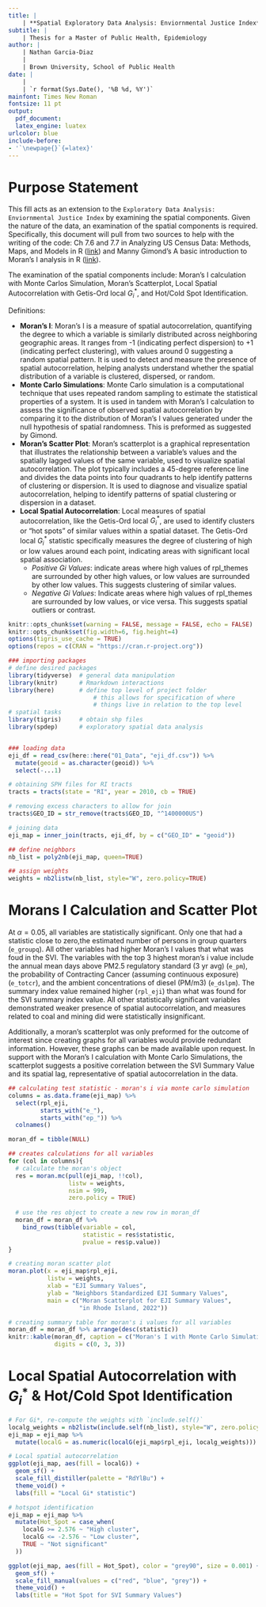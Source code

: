```yaml
---
title: | 
    | **Spatial Exploratory Data Analysis: Enviornmental Justice Index**
subtitle: |
    | Thesis for a Master of Public Health, Epidemiology
author: |
    | Nathan Garcia-Diaz
    |
    | Brown University, School of Public Health
date: |
    |
    | `r format(Sys.Date(), '%B %d, %Y')`
mainfont: Times New Roman
fontsize: 11 pt
output:
  pdf_document:
  latex_engine: luatex
urlcolor: blue
include-before:
- '`\newpage{}`{=latex}'
---
```


# Purpose Statement 

This fill acts as an extension to the `Exploratory Data Analysis: Enviornmental Justice Index` by examining the spatial components. Given the nature of the data, an examination of the spatial components is required. Specifically, this document will pull from two sources to help with the writing of the code: Ch 7.6 and 7.7 in Analyzing US Census Data: Methods, Maps, and Models in R ([link](https://walker-data.com/census-r/index.html)) and Manny Gimond's A basic introduction to Moran’s I analysis in R ([link](https://mgimond.github.io/simple_moransI_example/#step_1:_define_neighboring_polygons)). 

The examination of the spatial components include: Moran's I calculation with Monte Carlos Simulation, Moran's Scatterplot, Local Spatial Autocorrelation with Getis-Ord local $G^*_i$, and Hot/Cold Spot Identification. 

Definitions:

* **Moran's I**: Moran's I is a measure of spatial autocorrelation, quantifying the degree to which a variable is similarly distributed across neighboring geographic areas. It ranges from -1 (indicating perfect dispersion) to +1 (indicating perfect clustering), with values around 0 suggesting a random spatial pattern. It is used to detect and measure the presence of spatial autocorrelation, helping analysts understand whether the spatial distribution of a variable is clustered, dispersed, or random.
* **Monte Carlo Simulations**: Monte Carlo simulation is a computational technique that uses repeated random sampling to estimate the statistical properties of a system. It is used in tandem with Moran's I calculation to assess the significance of observed spatial autocorrelation by comparing it to the distribution of Moran's I values generated under the null hypothesis of spatial randomness. This is preformed as suggested by Gimond.
* **Moran's Scatter Plot**: Moran's scatterplot is a graphical representation that illustrates the relationship between a variable's values and the spatially lagged values of the same variable, used to visualize spatial autocorrelation. The plot typically includes a 45-degree reference line and divides the data points into four quadrants to help identify patterns of clustering or dispersion. It is used to diagnose and visualize spatial autocorrelation, helping to identify patterns of spatial clustering or dispersion in a dataset.
* **Local Spatial Autocorrelation**: Local measures of spatial autocorrelation, like the Getis-Ord local $G^*_i$, are used to identify clusters or "hot spots" of similar values within a spatial dataset. The Getis-Ord local $G^*_i$ statistic specifically measures the degree of clustering of high or low values around each point, indicating areas with significant local spatial association.
    * *Positive Gi Values*: indicate areas where high values of rpl_themes are surrounded by other high values, or low values are surrounded by other low values. This suggests clustering of similar values.
    * *Negative Gi Values*: Indicate areas where high values of rpl_themes are surrounded by low values, or vice versa. This suggests spatial outliers or contrast.

```r
knitr::opts_chunk$set(warning = FALSE, message = FALSE, echo = FALSE)
knitr::opts_chunk$set(fig.width=6, fig.height=4) 
options(tigris_use_cache = TRUE)
options(repos = c(CRAN = "https://cran.r-project.org"))
```

\newpage

```r
### importing packages
# define desired packages 
library(tidyverse)  # general data manipulation
library(knitr)      # Rmarkdown interactions
library(here)       # define top level of project folder
                        # this allows for specification of where 
                        # things live in relation to the top level
# spatial tasks
library(tigris)     # obtain shp files 
library(spdep)      # exploratory spatial data analysis


### loading data 
eji_df = read_csv(here::here("01_Data", "eji_df.csv")) %>% 
  mutate(geoid = as.character(geoid)) %>% 
  select(-...1)

# obtaining SPH files for RI tracts
tracts = tracts(state = "RI", year = 2010, cb = TRUE)

# removing excess characters to allow for join  
tracts$GEO_ID = str_remove(tracts$GEO_ID, "^1400000US")

# joining data 
eji_map = inner_join(tracts, eji_df, by = c("GEO_ID" = "geoid"))

## define neighbors
nb_list = poly2nb(eji_map, queen=TRUE)
```

\newpage 

```r
## assign weights
weights = nb2listw(nb_list, style="W", zero.policy=TRUE)
```

\newpage

# Morans I Calculation and Scatter Plot

At $\alpha = 0.05$, all variables are statistically significant. Only one that had a statistic close to zero,the estimated number of persons in group quarters (`e_groupq`). All other variables had higher Moran's I values that what was foud in the SVI. The variables with the top 3 highest moran's i value include the annual mean days above PM2.5 regulatory standard (3 yr avg) (`e_pm`), the probability of Contracting Cancer (assuming continuous exposure) (`e_totcr`), and the ambient concentrations of diesel (PM/m3) (`e_dslpm`). The summary index value remained higher (`rpl_eji`) than what was found for the SVI summary index value. All other statistically significant variables demonstrated weaker presence of spatial autocorrelation, and measures related to coal and mining did were statistically insignificant. 

Additionally, a moran's scatterplot was only preformed for the outcome of interest since creating graphs for all variables would provide redundant information. However, these graphs can be made available upon request. In support with the Moran's I calculation with Monte Carlo Simulations, the scatterplot suggests a positive correlation between the SVI Summary Value and its spatial lag, representative of spatial autocorrelation in the data.

```r
## calculating test statistic - moran's i via monte carlo simulation
columns = as.data.frame(eji_map) %>% 
  select(rpl_eji, 
         starts_with("e_"),
         starts_with("ep_")) %>% 
  colnames()

moran_df = tibble(NULL)

## creates calculations for all variables
for (col in columns){
  # calculate the moran's object
  res = moran.mc(pull(eji_map, !!col), 
                 listw = weights,
                 nsim = 999, 
                 zero.policy = TRUE)
  
  # use the res object to create a new row in moran_df
  moran_df = moran_df %>% 
    bind_rows(tibble(variable = col, 
                     statistic = res$statistic, 
                     pvalue = res$p.value))
}

# creating moran scatter plot 
moran.plot(x = eji_map$rpl_eji, 
           listw = weights, 
           xlab = "EJI Summary Values", 
           ylab = "Neighbors Standardized EJI Summary Values",
           main = c("Moran Scatterplot for EJI Summary Values", 
                    "in Rhode Island, 2022"))
```

\newpage

```r
# creating summary table for moran's i values for all variables 
moran_df = moran_df %>% arrange(desc(statistic))
knitr::kable(moran_df, caption = c("Moran's I with Monte Carlo Simulations"), 
             digits = c(0, 3, 3))
```

\newpage 

# Local Spatial Autocorrelation with $G^*_i$ & Hot/Cold Spot Identification

```r
# For Gi*, re-compute the weights with `include.self()`
localg_weights = nb2listw(include.self(nb_list), style="W", zero.policy=TRUE)
eji_map = eji_map %>% 
  mutate(localG = as.numeric(localG(eji_map$rpl_eji, localg_weights)))

# Local spatial autocorrelation
ggplot(eji_map, aes(fill = localG)) + 
  geom_sf() +
  scale_fill_distiller(palette = "RdYlBu") + 
  theme_void() + 
  labs(fill = "Local Gi* statistic")
```

```r
# hotspot identification
eji_map = eji_map %>%
  mutate(Hot_Spot = case_when(
    localG >= 2.576 ~ "High cluster",
    localG <= -2.576 ~ "Low cluster",
    TRUE ~ "Not significant"
  ))

ggplot(eji_map, aes(fill = Hot_Spot), color = "grey90", size = 0.001) + 
  geom_sf() + 
  scale_fill_manual(values = c("red", "blue", "grey")) + 
  theme_void() + 
  labs(title = "Hot Spot for SVI Summary Values")
```

